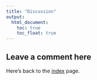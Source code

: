 ```yaml
---
title: "Discussion"
output: 
  html_document:
    toc: true
    toc_float: true
---
```


## Leave a comment here


<!-- Utterances comments widget -->
<div id="utterances-container"></div>
<script type="text/javascript">
  (function() {
    var d = document, s = d.createElement('script');
    s.src = 'https://utteranc.es/client.js';
    s.setAttribute('repo', 'jialianghua/mentalhealthdatascience'); 
    s.setAttribute('issue-term', 'pathname');
    s.setAttribute('label', 'blog-comment');
    s.setAttribute('theme', 'github-light');
    s.setAttribute('crossorigin', 'anonymous');
    s.async = true;
    s.onload = function() {
      var scriptTag = d.getElementById('utterances-container');
      scriptTag.appendChild(s);
    };
    d.getElementsByTagName('head')[0].appendChild(s);
  })();
</script>


Here's back to the [index](index.html) page.